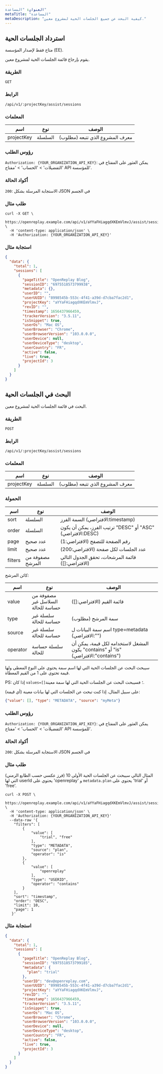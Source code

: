 ```yaml
---
العنوان: "المساعدة"
metaTitle: "المساعدة"
metaDescription: "كيفية البحث عن جميع الجلسات الحية لمشروع معين."
---
```


## استرداد الجلسات الحية

متاح فقط لإصدار المؤسسة (EE).

يقوم بإرجاع قائمة الجلسات الحية لمشروع معين.

### الطريقة

`GET`

### الرابط

`/api/v1/:projectKey/assist/sessions`

### المعلمات

| اسم | نوع | الوصف |
|----------|-------------|-------------|
| projectKey | السلسلة | معرف المشروع الذي تتبعه (مطلوب) |

### رؤوس الطلب

`Authorization: {YOUR_ORGANIZATION_API_KEY}`: يمكن العثور على المفتاح في 'التفضيلات' > 'الحساب' > 'مفتاح API للمؤسسة'.

### أكواد الحالة

`200`: الاستجابة المرسلة بشكل JSON في الجسم

### طلب مثال


```shell
curl -X GET \
  https://openreplay.example.com/api/v1/aYYaFHiagqdXKEmVlmvJ/assist/sessions \
  -H 'content-type: application/json' \
  -H 'Authorization: {YOUR_ORGANIZATION_API_KEY}'
```


### استجابة مثال


```json
{
  "data": {
    "total": 1,
    "sessions": [
      {
        "pageTitle": "OpenReplay Blog",
        "sessionID": "6975518573799938",
        "metadata": {},
        "userID": "",
        "userUUID": "8998545b-553c-4f41-a39d-d7cba7fac2d1",
        "projectKey": "aYYaFHiagqdXKEmVlmvJ",
        "revID": "",
        "timestamp": 1656437966459,
        "trackerVersion": "3.5.11",
        "isSnippet": true,
        "userOs": "Mac OS",
        "userBrowser": "Chrome",
        "userBrowserVersion": "103.0.0.0",
        "userDevice": null,
        "userDeviceType": "desktop",
        "userCountry": "FR",
        "active": false,
        "live": true,
        "projectId": 3
      }
    ]
  }
}
```


## البحث في الجلسات الحية

البحث في قائمة الجلسات الحية لمشروع معين.

### الطريقة

`POST`

### الرابط

`/api/v1/:projectKey/assist/sessions`

### المعلمات

| اسم | نوع | الوصف |
|----------|-------------|-------------|
| projectKey | السلسلة | معرف المشروع الذي تتبعه (مطلوب) |

### الحمولة

| اسم    | نوع            | الوصف                                                 |
|---------|-----------------|------------------------------------------------------|
| sort    | السلسلة          | السمة الفرز (الافتراضي:timestamp)               |
| order   | السلسلة          | ترتيب الفرز، يمكن أن يكون "DESC" أو "ASC" (الافتراضي:DESC) |
| page    | عدد صحيح         | رقم الصفحة للتصفح (الافتراضي:1)           |
| limit   | عدد صحيح         | عدد الجلسات لكل صفحة (الافتراضي:200)        |
| filters | مصفوفة من المرشح | قائمة المرشحات، تحقق الجدول التالي (الافتراضي:[])   |

كائن المرشح:

| اسم     | نوع                              | الوصف                                                                        |
|----------|-----------------------------------|------------------------------------------------------------------------------------|
| value    | مصفوفة من السلاسل غير حساسة للحالة | قائمة القيم (الافتراضي:[])                                                    |
| type     | سلسلة غير حساسة للحالة           | سمة المرشح (مطلوب)                                                    |
| source   | سلسلة غير حساسة للحالة           | اسم سمة البيانات ل type=metadata (الافتراضي:"")                 |
| operator | سلسلة حساسة للحالة           | المشغل لاستخدامه لكل قيمة، يمكن أن يكون "contains" أو "is" (الافتراضي:"contains") |

سيبحث البحث عن الجلسات الحية التي لها اسم سمة يحتوي على النوع المعطى ولها قيمة تحتوي على 1 من القيم المعطاة.

PS: إذا كان `values=[]`؛ فسيبحث البحث عن الجلسات الحية التي لها سمة معينة.

على سبيل المثال، إذا كنت تبحث عن الجلسات التي لها بيانات معينة (أي قيمة):

```json
{"value": [], "type": "METADATA", "source": "myMeta"}
```


### رؤوس الطلب

`Authorization: {YOUR_ORGANIZATION_API_KEY}`: يمكن العثور على المفتاح في 'التفضيلات' > 'الحساب' > 'مفتاح API للمؤسسة'.

### أكواد الحالة

`200`: الاستجابة المرسلة بشكل JSON في الجسم

### طلب مثال

المثال التالي سيبحث عن الجلسات الحية الأولى 10 (فرز عكسي حسب الطابع الزمني) التي لها
userId يحتوي على 'openreplay' و `metadata.plan` يحتوي على 'trial' أو 'free'.


```shell
curl -X POST \
  https://openreplay.example.com/api/v1/aYYaFHiagqdXKEmVlmvJ/assist/sessions \
  -H 'content-type: application/json' \
  -H 'Authorization: {YOUR_ORGANIZATION_API_KEY}'
  --data-raw '{
    "filters": [
        {
            "value": [
                "trial", "free"
            ],
            "type": "METADATA",
            "source": "plan",
            "operator": "is"
        },
        {
            "value": [
                "openreplay"
            ],
            "type": "USERID",
            "operator": "contains"
        }
    ],
    "sort": "timestamp",
    "order": "DESC",
    "limit": 10,
    "page": 1
   }'
```


### استجابة مثال


```json
{
  "data": {
    "total": 1,
    "sessions": [
      {
        "pageTitle": "OpenReplay Blog",
        "sessionID": "6975518573799185",
        "metadata": {
          "plan": "trial"
        },
        "userID": "dev@openreplay.com",
        "userUUID": "8998545b-553c-4f41-a39d-d7cba7fac2d1",
        "projectKey": "aYYaFHiagqdXKEmVlmvJ",
        "revID": "",
        "timestamp": 1656437966459,
        "trackerVersion": "3.5.11",
        "isSnippet": true,
        "userOs": "Mac OS",
        "userBrowser": "Chrome",
        "userBrowserVersion": "103.0.0.0",
        "userDevice": null,
        "userDeviceType": "desktop",
        "userCountry": "FR",
        "active": false,
        "live": true,
        "projectId": 3
      }
    ]
  }
}
```

